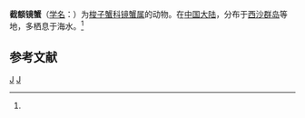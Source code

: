 {{Speciesbox
| taxon = Catoptrus truncatifrons
| binomial_authority = (de Man, 1887)<ref name='id11627'>{{cite web| url =http://www.bioinfo.cn/db05/BjdwSpecies.php?action=view&id=11627| title =截额镜蟹| work =《中国动物物种编目数据库》| publisher =中国科学院微生物研究所| author =中国科学院动物研究所| accessdate =2009-04-28| deadurl =yes| archiveurl =https://web.archive.org/web/20160305091248/http://www.bioinfo.cn/db05/BjdwSpecies.php?action=view&id=11627| archivedate =2016-03-05}}</ref>
}}

'''截额镜蟹'''（[[学名|学名]]：{{lang|la|''Catoptrus truncatifrons''}}）为[[梭子蟹科|梭子蟹科]][[镜蟹属|镜蟹属]]的动物。在[[中国大陆|中国大陆]]，分布于[[西沙群岛|西沙群岛]]等地，多栖息于海水。<ref name='id11627'/>

== 参考文献 ==
{{reflist}}

{{螃蟹小作品}}

{{Taxonbar}}
[[Category:1887年描述的动物|J]]
[[Category:镜蟹属|J]]